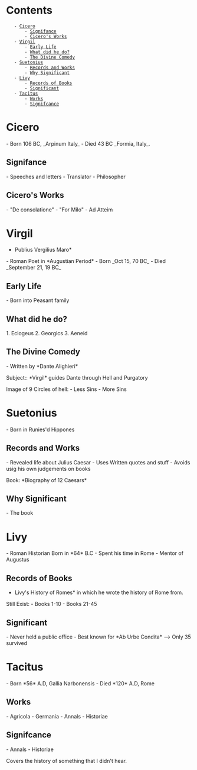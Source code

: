 = Contents =
    - [[#Cicero|Cicero]]
        - [[#Cicero#Signifance|Signifance]]
        - [[#Cicero#Cicero's Works|Cicero's Works]]
    - [[#Virgil|Virgil]]
        - [[#Virgil#Early Life|Early Life]]
        - [[#Virgil#What did he do?|What did he do?]]
        - [[#Virgil#The Divine Comedy|The Divine Comedy]]
    - [[#Suetonius|Suetonius]]
        - [[#Suetonius#Records and Works|Records and Works]]
        - [[#Suetonius#Why Significant|Why Significant]]
    - [[#Livy|Livy]]
        - [[#Livy#Records of Books|Records of Books]]
        - [[#Livy#Significant|Significant]]
    - [[#Tacitus|Tacitus]]
        - [[#Tacitus#Works|Works]]
        - [[#Tacitus#Signifcance|Signifcance]]

= Cicero =
- Born 106 BC, _Arpinum Italy_
- Died 43 BC _Formia, Italy_.

== Signifance ==
- Speeches and letters
- Translator
- Philosopher

== Cicero's Works ==
- "De consolatione"
- "For Milo"
- Ad Atteim


= Virgil =
*Publius Vergilius Maro*

- Roman Poet in *Augustian Period*
- Born _Oct 15, 70 BC_
- Died _September 21, 19 BC_

== Early Life ==
- Born into Peasant family

== What did he do? ==
1. Eclogeus
2. Georgics
3. Aeneid

== The Divine Comedy ==
- Written by *Dante Alighieri*

Subject:: *Virgil* guides Dante through Hell and Purgatory

{{https://retrospectmagazinehca.files.wordpress.com/2020/01/illustration-to-the-divine-comedy-by-dante-alighieri-abyss-of-hell-1480-1490-found-in-the-collection-of-the-biblioteca-apostolica-vaticana-486777773-5c3a03c246e0fb00016261.jpg?w=768&h=536&crop=1}}

Image of 9 Circles of hell:
- Less Sins
- More Sins

= Suetonius =
- Born in Runies'd Hippones

== Records and Works ==
- Revealed life about Julius Caesar
- Uses Written quotes and stuff
- Avoids usig his own judgements on books

Book: *Biography of 12 Caesars*

== Why Significant ==
- The book

= Livy =
- Roman Historian Born in *64* B.C
- Spent his time in Rome
- Mentor of Augustus

== Records of Books ==

*Livy's History of Romes* in which he wrote the history of Rome from.

Still Exist:
- Books 1-10
- Books 21-45

== Significant ==
- Never held a public office
- Best known for *Ab Urbe Condita* --> Only 35 survived

= Tacitus =
- Born *56* A.D, Gallia Narbonensis
- Died *120* A.D, Rome

== Works ==
- Agricola
- Germania
- Annals
- Historiae

== Signifcance ==
- Annals
- Historiae

Covers the history of something that I didn't hear.
